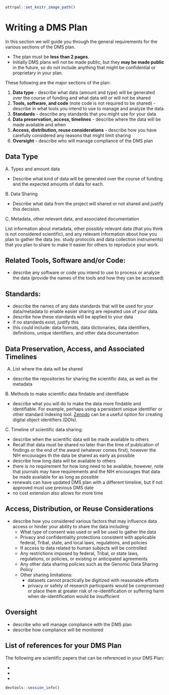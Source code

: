 
```r
ottrpal::set_knitr_image_path()
```

# Writing a DMS Plan

In this section we will guide you through the general requirements for the various sections of the DMS plan. 
&nbsp;
&nbsp;

- The plan must be **less than 2 pages**.
- Initially DMS plans will not be made public, but they **may be made public** in the future, so do not include anything that might be confidential or proprietary in your plan.

These following are the major sections of the plan:

1. **Data type** - describe what data (amount and type) will be generated over the course of funding and what data will or will not be shared
2. **Tools, software, and code** (note code is not required to be shared) - describe in what tools you intend to use to manage and analyze the data
3. **Standards** - describe any standards that you might use for your data
4. **Data preservation, access, timelines** - describe where the data will be made available and when
5. **Access, distribution, reuse considerations** - describe how you have carefully considered any reasons that might limit sharing
6. **Oversight** - describe who will manage compliance of the DMS plan
    
    
##  Data Type

A. Types and amount data

- Describe what kind of data will be generated over the course of funding and the expected amounts of data for each.

B. Data Sharing

- Describe what data from the project will shared or not shared and justify this decision.

C. Metadata, other relevant data, and associated documentation

List information about metadata, other possibly relevant data (that you think is not considered scientific), and any relevant information about how you plan to gather the data (ex. study protocols and data collection instruments) that you plan to share to make it easier for others to reproduce your work.


## Related Tools, Software and/or Code:

- describe any software or code you intend to use to process or analyze the data (provide the names of the tools and how they can be accessed)

## Standards:

- describe the names of any data standards that will be used for your data/metadata to enable easier sharing are repeated use of your data.
- describe how these standards will be applied to your data
- if no standards exist, justify this
- this could include: data formats, data dictionaries, data identifiers, definitions, unique identifiers, and other data documentation

## Data Preservation, Access, and Associated Timelines

A.  List where the data will be shared

- describe the repositories for sharing the scientific data, as well as the metadata

B. Methods to make scientific data findable and identifiable

 - describe what you will do to make the data more findable and identifiable. For example, perhaps using a persistent unique identifier or
other standard indexing tool. [Zenodo](https://zenodo.org/) can be a useful option for creating digital object identifiers (DOIs). 

C. Timeline of scientific data sharing:

- describe when the scientific data will be made available to others
- Recall that data must be shared no later than the time of publication of findings or the end of the award (whatever comes first), however the NIH encourages th the data be shared as early as possible
- describe how long data will be available to others
- there is no requirement for how long need to be available, however, note that journals may have requirements and the NIH encourages that data be made available for as long as possible
- renewals can have updated DMS plan with a different timeline, but if not approved must use previous DMS date
- no cost extension also allows for more time

## Access, Distribution, or Reuse Considerations

- describe how you considered various factors that may influence data access or hinder your ability to share the data including:
    - What type of consent was used or will be used to gather the data
    - Privacy and confidentiality protections consistent with applicable federal, Tribal, state, and local laws, regulations, and policies
    - If access to data related to human subjects will be controlled
    - Any restrictions imposed by federal, Tribal, or state laws, regulations, or policies, or existing or anticipated agreements
    - Any other data sharing policies such as the Genomic Data Sharing Policy
    - Other sharing limitations: 
      - datasets cannot practically be digitized with reasonable efforts
      - privacy or safety of research participants would be compromised or place them at greater risk of re-identification or suffering harm when de-identification would be insufficient
      
## Oversight

- describe who will manage compliance with the DMS plan
- describe how compliance will be monitored

## List of references for your DMS Plan

The following are scientific papers that can be referenced in your DMS Plan:

-
-
- 

 



















```r
devtools::session_info()
```
